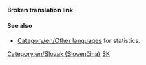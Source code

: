 '''Broken translation link'''{{en/-}}{{en/Bilingual box| Sk
| --
| ''This page provides an index for a wide range of '''articles in Slovak''' in OpenTTD Wiki.<br/>Articles with {{s|Other_languages}} template with'' '''<code><nowiki>language_page=sk</nowiki></code>''' ''parameter automatically link here.''
}}

====See also====
*[[Category/en/Other languages]] for statistics.

[[Category:en/Slovak (Slovenčina)]][[Category:en/Articles in other languages|SK]]